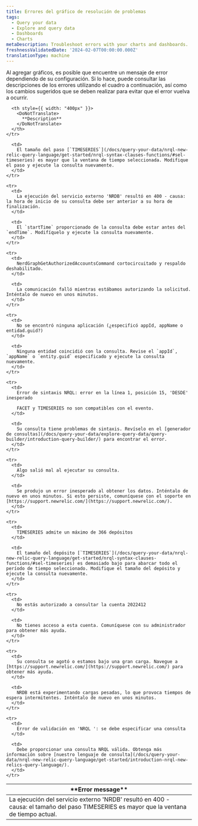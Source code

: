```yaml
---
title: Errores del gráfico de resolución de problemas
tags:
  - Query your data
  - Explore and query data
  - Dashboards
  - Charts
metaDescription: Troubleshoot errors with your charts and dashboards.
freshnessValidatedDate: '2024-02-07T00:00:00.000Z'
translationType: machine
---
```


Al agregar gráficos, es posible que encuentre un mensaje de error dependiendo de su configuración. Si lo hace, puede consultar las descripciones de los errores utilizando el cuadro a continuación, así como los cambios sugeridos que se deben realizar para evitar que el error vuelva a ocurrir.

<table>
  <thead>
    <tr>
      <th style={{ width: "400px" }}>
        <DoNotTranslate>
          **Error message**
        </DoNotTranslate>
      </th>

      <th style={{ width: "400px" }}>
        <DoNotTranslate>
          **Description**
        </DoNotTranslate>
      </th>
    </tr>
  </thead>

  <tbody>
    <tr>
      <td>
        La ejecución del servicio externo 'NRDB' resultó en 400 - causa: el tamaño del paso TIMESERIES es mayor que la ventana de tiempo actual.
      </td>

      <td>
        El tamaño del paso [`TIMESERIES`](/docs/query-your-data/nrql-new-relic-query-language/get-started/nrql-syntax-clauses-functions/#sel-timeseries) es mayor que la ventana de tiempo seleccionada. Modifique el paso y ejecute la consulta nuevamente.
      </td>
    </tr>

    <tr>
      <td>
        La ejecución del servicio externo 'NRDB' resultó en 400 - causa: la hora de inicio de su consulta debe ser anterior a su hora de finalización.
      </td>

      <td>
        El `startTime` proporcionado de la consulta debe estar antes del `endTime`. Modifíquelo y ejecute la consulta nuevamente.
      </td>
    </tr>

    <tr>
      <td>
        NerdGraphGetAuthorizedAccountsCommand cortocircuitado y respaldo deshabilitado.
      </td>

      <td>
        La comunicación falló mientras estábamos autorizando la solicitud. Inténtalo de nuevo en unos minutos.
      </td>
    </tr>

    <tr>
      <td>
        No se encontró ninguna aplicación (¿especificó appId, appName o entidad.guid?)
      </td>

      <td>
        Ninguna entidad coincidió con la consulta. Revise el `appId`, `appName` o `entity.guid` especificado y ejecute la consulta nuevamente.
      </td>
    </tr>

    <tr>
      <td>
        Error de sintaxis NRQL: error en la línea 1, posición 15, 'DESDE' inesperado

        FACET y TIMESERIES no son compatibles con el evento.
      </td>

      <td>
        Su consulta tiene problemas de sintaxis. Revíselo en el [generador de consultas](/docs/query-your-data/explore-query-data/query-builder/introduction-query-builder/) para encontrar el error.
      </td>
    </tr>

    <tr>
      <td>
        Algo salió mal al ejecutar su consulta.
      </td>

      <td>
        Se produjo un error inesperado al obtener los datos. Inténtalo de nuevo en unos minutos. Si esto persiste, comuníquese con el soporte en [https://support.newrelic.com/](https://support.newrelic.com/).
      </td>
    </tr>

    <tr>
      <td>
        TIMESERIES admite un máximo de 366 depósitos
      </td>

      <td>
        El tamaño del depósito [`TIMESERIES`](/docs/query-your-data/nrql-new-relic-query-language/get-started/nrql-syntax-clauses-functions/#sel-timeseries) es demasiado bajo para abarcar todo el período de tiempo seleccionado. Modifique el tamaño del depósito y ejecute la consulta nuevamente.
      </td>
    </tr>

    <tr>
      <td>
        No estás autorizado a consultar la cuenta 2022412
      </td>

      <td>
        No tienes acceso a esta cuenta. Comuníquese con su administrador para obtener más ayuda.
      </td>
    </tr>

    <tr>
      <td>
        Su consulta se agotó o estamos bajo una gran carga. Navegue a [https://support.newrelic.com/](https://support.newrelic.com/) para obtener más ayuda.
      </td>

      <td>
        NRDB está experimentando cargas pesadas, lo que provoca tiempos de espera intermitentes. Inténtalo de nuevo en unos minutos.
      </td>
    </tr>

    <tr>
      <td>
        Error de validación en 'NRQL ': se debe especificar una consulta
      </td>

      <td>
        Debe proporcionar una consulta NRQL válida. Obtenga más información sobre [nuestro lenguaje de consulta](/docs/query-your-data/nrql-new-relic-query-language/get-started/introduction-nrql-new-relics-query-language/).
      </td>
    </tr>
  </tbody>
</table>